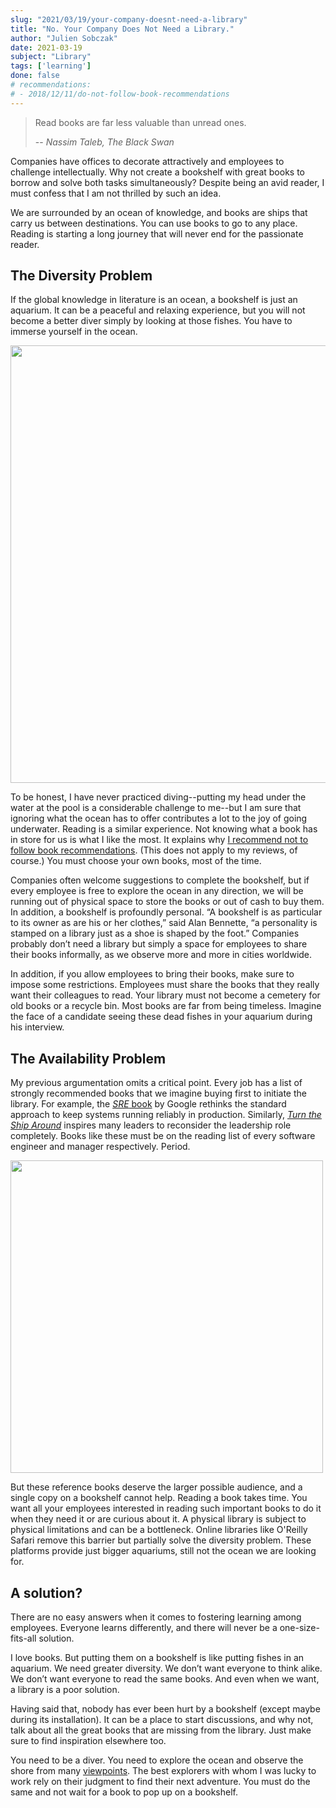 ```yaml
---
slug: "2021/03/19/your-company-doesnt-need-a-library"
title: "No. Your Company Does Not Need a Library."
author: "Julien Sobczak"
date: 2021-03-19
subject: "Library"
tags: ['learning']
done: false
# recommendations:
# - 2018/12/11/do-not-follow-book-recommendations
---
```



> Read books are far less valuable than unread ones.
>
> -- <cite> Nassim Taleb, The Black Swan</cite>

<Lead>
Companies have offices to decorate attractively and employees to challenge intellectually. Why not create a bookshelf with great books to borrow and solve both tasks simultaneously? Despite being an avid reader, I must confess that I am not thrilled by such an idea.
</Lead>

We are surrounded by an ocean of knowledge, and books are ships that carry us between destinations. You can use books to go to any place. Reading is starting a long journey that will never end for the passionate reader.

## The Diversity Problem

If the global knowledge in literature is an ocean, a bookshelf is just an aquarium. It can be a peaceful and relaxing experience, but you will not become a better diver simply by looking at those fishes. You have to immerse yourself in the ocean.

<img src="/posts_resources/2021-03-19-your-company-doesnt-need-a-library/diversity.png" width="700" />

To be honest, I have never practiced diving--putting my head under the water at the pool is a considerable challenge to me--but I am sure that ignoring what the ocean has to offer contributes a lot to the joy of going underwater. Reading is a similar experience. Not knowing what a book has in store for us is what I like the most. It explains why [I recommend not to follow book recommendations](/write/2018/12/11/do-not-follow-book-recommendations). (This does not apply to my reviews, of course.) You must choose your own books, most of the time.

Companies often welcome suggestions to complete the bookshelf, but if every employee is free to explore the ocean in any direction, we will be running out of physical space to store the books or out of cash to buy them. In addition, a bookshelf is profoundly personal. “A bookshelf is as particular to its owner as are his or her clothes,” said Alan Bennette, “a personality is stamped on a library just as a shoe is shaped by the foot.” Companies probably don’t need a library but simply a space for employees to share their books informally, as we observe more and more in cities worldwide.

In addition, if you allow employees to bring their books, make sure to impose some restrictions. Employees must share the books that they really want their colleagues to read. Your library must not become a cemetery for old books or a recycle bin. Most books are far from being timeless. Imagine the face of a candidate seeing these dead fishes in your aquarium during his interview.


## The Availability Problem

My previous argumentation omits a critical point. Every job has a list of strongly recommended books that we imagine buying first to initiate the library. For example, the [_SRE_ book](/read/2016/2016-07-01-site-reliability-engineering) by Google rethinks the standard approach to keep systems running reliably in production. Similarly, [_Turn the Ship Around_](/read/2020/2020-05-21-turn-the-ship-around) inspires many leaders to reconsider the leadership role completely. Books like these must be on the reading list of every software engineer and manager respectively. Period.

<img src="/posts_resources/2021-03-19-your-company-doesnt-need-a-library/availability.png" width="500" />

But these reference books deserve the larger possible audience, and a single copy on a bookshelf cannot help. Reading a book takes time. You want all your employees interested in reading such important books to do it when they need it or are curious about it. A physical library is subject to physical limitations and can be a bottleneck. Online libraries like O'Reilly Safari remove this barrier but partially solve the diversity problem. These platforms provide just bigger aquariums, still not the ocean we are looking for.

## A solution?

There are no easy answers when it comes to fostering learning among employees. Everyone learns differently, and there will never be a one-size-fits-all solution.

I love books. But putting them on a bookshelf is like putting fishes in an aquarium. We need greater diversity. We don’t want everyone to think alike. We don’t want everyone to read the same books. And even when we want, a library is a poor solution.

Having said that, nobody has ever been hurt by a bookshelf (except maybe during its installation). It can be a place to start discussions, and why not, talk about all the great books that are missing from the library. Just make sure to find inspiration elsewhere too.

You need to be a diver. You need to explore the ocean and observe the shore from many [viewpoints](/write/2020/12/08/the-landscape-of-knowledge). The best explorers with whom I was lucky to work rely on their judgment to find their next adventure. You must do the same and not wait for a book to pop up on a bookshelf.
